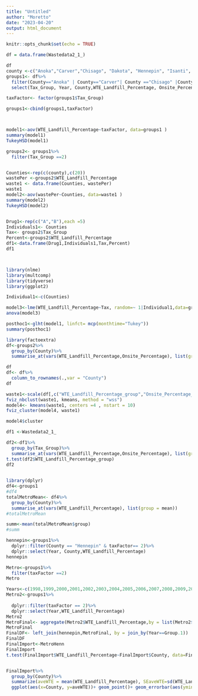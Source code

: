 ```yaml
---
title: "Untitled"
author: "Moretto"
date: "2023-04-20"
output: html_document
---
```


```r
knitr::opts_chunk$set(echo = TRUE)
```

```r
df = data.frame(Wastedata2_1_)

df
county <-c("Anoka","Carver","Chisago", "Dakota", "Hennepin", "Isanti", "Le Sueur", "Mille Lacs", "Ramsey", "Scott", "Sherburne", "Washington", "Wright")
groups1<- df%>%
  filter(County=="Anoka" | County=="Carver"| County =="Chisago" |County=="Dakota" | County=="Hennepin"| County =="Isanti"| County =="Le Sueur" |County=="Mille Lacs" | County=="Ramsey"| County =="Scott"|County=="Sherburne" | County=="Washington"| County =="Wright")%>%
  select(Tax_Group, Year, County,WTE_Landfill_Percentage, Onsite_Percentage)

taxFactor<- factor(groups1$Tax_Group)

groups1<-cbind(groups1,taxFactor)



model1<-aov(WTE_Landfill_Percentage~taxFactor, data=groups1 )
summary(model1)
TukeyHSD(model1)

```

```r

groups2<- groups1%>%
  filter(Tax_Group ==2)


Counties<-rep(c(county),c(20))
wastePer <-groups2$WTE_Landfill_Percentage
waste1 <- data.frame(Counties, wastePer)
waste1
model2<-aov(wastePer~Counties, data=waste1 )
summary(model2)
TukeyHSD(model2)
```

```r

```
```r
Drug1<-rep(c("A","B"),each =5)
Individuals1<- Counties
Tax<- groups2$Tax_Group
Percent<-groups2$WTE_Landfill_Percentage
df1<-data.frame(Drug1,Individuals1,Tax,Percent)
df1



library(nlme)
library(multcomp)
library(tidyverse)
library(ggplot2)

Individual1<-c(Counties)

model3<-lme(WTE_Landfill_Percentage~Tax, random=~ 1|Individual1,data=groups2)
anova(model3)

posthoc1<-glht(model1, linfct= mcp(monthtime="Tukey"))
summary(posthoc1)
```

```r
library(factoextra)
df<-groups2%>%
  group_by(County)%>%
  summarise_at(vars(WTE_Landfill_Percentage,Onsite_Percentage), list(group = mean))

df
df<- df%>%
  column_to_rownames(.,var = "County")
df

waste1<-scale(df[,c("WTE_Landfill_Percentage_group","Onsite_Percentage_group")])
fviz_nbclust(waste1, kmeans, method = "wss")
model4<- kmeans(waste1, centers =4 , nstart = 10)
fviz_cluster(model4, waste1)

model4$cluster
```
```r
df1 <-Wastedata2_1_

df2<-df1%>%
  group_by(Tax_Group)%>%
  summarise_at(vars(WTE_Landfill_Percentage,Onsite_Percentage), list(group = mean))
t.test(df2$WTE_Landfill_Percentage_group)
df2
  
```
```r
library(dplyr)
df4<-groups1
#df4
totalMetroMean<- df4%>%
  group_by(County)%>%
  summarise_at(vars(WTE_Landfill_Percentage), list(group = mean))
#totalMetroMean

summ<-mean(totalMetroMean$group)
#summ

hennepin<-groups1%>%
  dplyr::filter(County == "Hennepin" & taxFactor== 2)%>%
  dplyr::select(Year, County,WTE_Landfill_Percentage)
hennepin

Metro<-groups1%>%
  filter(taxFactor ==2)
Metro

Years<-c(1998,1999,2000,2001,2002,2003,2004,2005,2006,2007,2008,2009,2010,2011,2012,2013,2014,2015,2016,2017)
Metro2<-groups1%>%
  
  dplyr::filter(taxFactor == 2)%>%
  dplyr::select(Year,WTE_Landfill_Percentage)
Metro2
MetroFinal<- aggregate(Metro2$WTE_Landfill_Percentage,by = list(Metro2$Year), FUN = mean)
MetroFinal
FinalDF<- left_join(hennepin,MetroFinal, by = join_by(Year==Group.1))
FinalDF
FinalImport<-MetroHenn
FinalImport
t.test(FinalImport$WTE_Landfill_Percentage~FinalImport$County, data=FinalImport, alternative ="two.side")


FinalImport%>%
  group_by(County)%>%
  summarize(aveWTE = mean(WTE_Landfill_Percentage), SEaveWTE=sd(WTE_Landfill_Percentage)/sqrt(length(WTE_Landfill_Percentage)),tstar = qt(1-.05/2, length(WTE_Landfill_Percentage)-1))%>%
  ggplot(aes(x=County, y=aveWTE))+ geom_point()+ geom_errorbar(aes(ymin = aveWTE-tstar*SEaveWTE, ymax = aveWTE+tstar*SEaveWTE))
```

